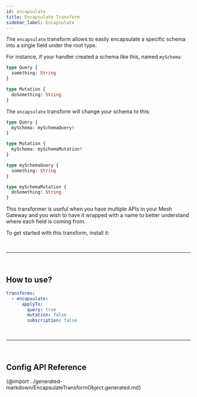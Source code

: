 ```yaml
---
id: encapsulate
title: Encapsulate Transform
sidebar_label: Encapsulate
---
```


The `encapsulate` transform allows to easily encapsulate a specific schema into a single field under the root type.

For instance, if your handler created a schema like this, named `mySchema`:

```graphql
type Query {
  something: String
}

type Mutation {
  doSomething: String
}
```

The `encapsulate` transform will change your schema to this:

```graphql
type Query {
  mySchema: mySchemaQuery!
}

type Mutation {
  mySchema: mySchemaMutation!
}

type mySchemaQuery {
  something: String
}

type mySchemaMutation {
  doSomething: String
}
```

This transformer is useful when you have multiple APIs in your Mesh Gateway and you wish to have it wrapped with a name to better understand where each field is coming from.

To get started with this transform, install it:

<PackageInstall packages="@graphql-mesh/transform-encapsulate" />



<p>&nbsp;</p>

------

<p>&nbsp;</p>


## How to use?

```yaml
transforms:
  - encapsulate:
      applyTo:
        query: true
        mutation: false
        subscription: false

```



<p>&nbsp;</p>

------

<p>&nbsp;</p>


## Config API Reference

{@import ../generated-markdown/EncapsulateTransformObject.generated.md}
